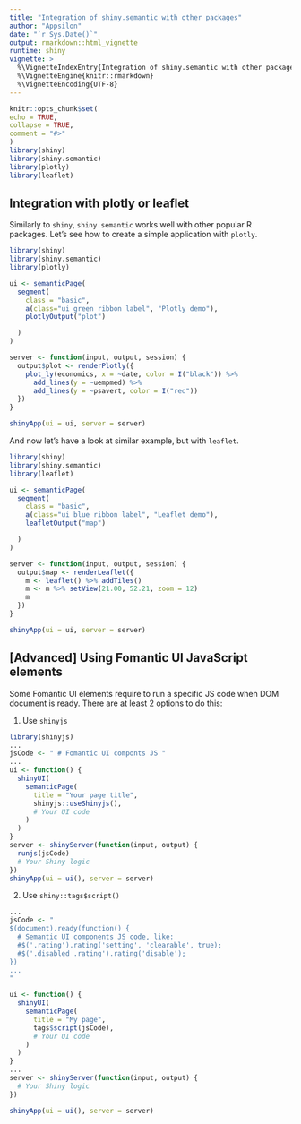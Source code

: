 ```yaml
---
title: "Integration of shiny.semantic with other packages"
author: "Appsilon"
date: "`r Sys.Date()`"
output: rmarkdown::html_vignette
runtime: shiny
vignette: >
  %\VignetteIndexEntry{Integration of shiny.semantic with other packages}
  %\VignetteEngine{knitr::rmarkdown}
  %\VignetteEncoding{UTF-8}
---
```


  ```r
knitr::opts_chunk$set(
  echo = TRUE,
  collapse = TRUE,
  comment = "#>"
)
library(shiny)
library(shiny.semantic)
library(plotly)
library(leaflet)
```

## Integration with plotly or leaflet

Similarly to `shiny`, `shiny.semantic` works well with other popular R packages.
Let's see how to create a simple application with `plotly`.

```r
library(shiny)
library(shiny.semantic)
library(plotly)

ui <- semanticPage(
  segment(
    class = "basic",
    a(class="ui green ribbon label", "Plotly demo"),
    plotlyOutput("plot")

  )
)

server <- function(input, output, session) {
  output$plot <- renderPlotly({
    plot_ly(economics, x = ~date, color = I("black")) %>%
      add_lines(y = ~uempmed) %>%
      add_lines(y = ~psavert, color = I("red"))
  })
}

shinyApp(ui = ui, server = server)

```
And now let's have a look at similar example, but with `leaflet`.

```r
library(shiny)
library(shiny.semantic)
library(leaflet)

ui <- semanticPage(
  segment(
    class = "basic",
    a(class="ui blue ribbon label", "Leaflet demo"),
    leafletOutput("map")

  )
)

server <- function(input, output, session) {
  output$map <- renderLeaflet({
    m <- leaflet() %>% addTiles()
    m <- m %>% setView(21.00, 52.21, zoom = 12)
    m
  })
}

shinyApp(ui = ui, server = server)
```



## [Advanced] Using Fomantic UI JavaScript elements

Some Fomantic UI elements require to run a specific JS code when DOM document is ready. There are at least 2 options to do this:

1) Use `shinyjs`

```r
library(shinyjs)
...
jsCode <- " # Fomantic UI componts JS "
...
ui <- function() {
  shinyUI(
    semanticPage(
      title = "Your page title",
      shinyjs::useShinyjs(),
      # Your UI code
    )
  )
}
server <- shinyServer(function(input, output) {
  runjs(jsCode)
  # Your Shiny logic
})
shinyApp(ui = ui(), server = server)
```

2) Use `shiny::tags$script()`

```r
...
jsCode <- "
$(document).ready(function() {
  # Semantic UI components JS code, like:
  #$('.rating').rating('setting', 'clearable', true);
  #$('.disabled .rating').rating('disable');
})
...
"

ui <- function() {
  shinyUI(
    semanticPage(
      title = "My page",
      tags$script(jsCode),
      # Your UI code
    )
  )
}
...
server <- shinyServer(function(input, output) {
  # Your Shiny logic
})

shinyApp(ui = ui(), server = server)
```
